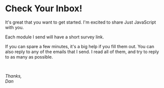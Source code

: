# Check Your Inbox!

It's great that you want to get started. I'm excited to share Just JavaScript with you.

Each module I send will have a short survey link. 

If you can spare a few minutes, it's a big help if you fill them out. You can also reply to any of the emails that I send. I read all of them, and try to reply to as many as possible. 

<br/>

_Thanks,_  
_Dan_